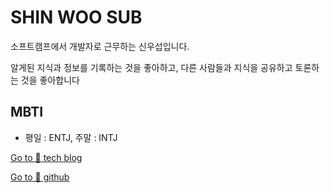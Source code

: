  

# SHIN WOO SUB

소프트캠프에서 개발자로 근무하는 신우섭입니다.

알게된 지식과 정보를 기록하는 것을 좋아하고, 다른 사람들과 지식을 공유하고 토론하는 것을 좋아합니다

## MBTI

- 평일 : ENTJ, 주말 : INTJ

[Go to 🚀 tech blog](https://mainmethod0126.github.io)

[Go to 🚀 github](https://github.com/mainmethod0126)

